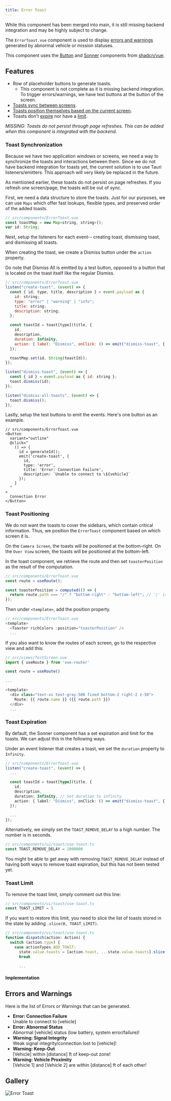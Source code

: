 ---
title: Error Toast
---


<Aside type="caution" title="This feature is not complete!">
  While this component has been merged into main, it is still missing backend integration and may be highly subject to change.
</Aside>

The `ErrorToast.vue` component is used to display [errors and warnings](#errors-and-warnings) generated by abnormal vehicle or mission statuses.

This component uses the [Button](https://www.shadcn-vue.com/docs/components/button.html) and [Sonner](https://www.shadcn-vue.com/docs/components/sonner.html) components from [shadcn/vue](https://www.shadcn-vue.com/docs/introduction.html).

## Features

- Row of placeholder buttons to generate toasts.
  - This component is not complete as it is missing backend integration. To trigger errors/warnings, we have test buttons at the button of the screen.
- [Toasts sync between screens](#toast-synchronization).
- [Toasts position themselves based on the current screen](#toast-positioning).
- Toasts don't [expire](#toast-expiration) nor have a [limit](#toast-limit).

*MISSING: Toasts do not persist through page refreshes. This can be added when this component is integrated with the backend.*

### Toast Synchronization

Because we have two application windows or screens, we need a way to synchronize the toasts and interactions between them. Since we do not have backend integration for toasts yet, the current solution is to use Tauri listeners/emitters. This approach will very likely be replaced in the future.

As mentioned earlier, these toasts do not persist on page refreshes. If you refresh one screen/page, the toasts will be out of sync.

First, we need a data structure to store the toasts. Just for our purposes, we can use `Maps` which offer fast lookups, flexible types, and preserved order of the added toasts.

```js
// src/components/ErrorToast.vue
const toastMap = new Map<string, string>();
var id: String;
```

Next, setup the listeners for each event-- creating toast, dismissing toast, and dismissing all toasts.

When creating the toast, we create a Dismiss button under the `action` property.

Do note that Dismiss All is emitted by a test button, opposed to a button that is located on the toast itself like the regular Dismiss.

```js
// src/components/ErrorToast.vue
listen("create-toast", (event) => {
  const { id, type, title, description } = event.payload as {
    id: string;
    type: "error" | "warning" | "info";
    title: string;
    description: string;
  };

  const toastId = toast[type](title, {
    id,
    description,
    duration: Infinity,
    action: { label: "Dismiss", onClick: () => emit("dismiss-toast", { id }) } // Dismiss button on toast
  });

  toastMap.set(id, String(toastId));
});

listen("dismiss-toast", (event) => {
  const { id } = event.payload as { id: string };
  toast.dismiss(id);
});

listen("dismiss-all-toasts", (event) => {
  toast.dismiss();
});
```

Lastly, setup the test buttons to emit the events. Here's one button as an example.

```vue
// src/components/ErrorToast.vue
<Button
  variant="outline"
  @click="
    () => {
      id = generateId();
      emit('create-toast', {
        id,
        type: 'error',
        title: 'Error: Connection Failure',
        description: `Unable to connect to \${vehicle}`
      });
    }
  "
>
  Connection Error
</Button>
```


### Toast Positioning

We do not want the toasts to cover the sidebars, which contain critical information. Thus, we position the `ErrorToast` component based on which screen it is.

On the `Camera Screen`, the toasts will be positioned at the bottom-right. On the `Over View` screen, the toasts will be positioned at the bottom-left.

In the toast component, we retrieve the route and then set `toasterPosition` as the result of the computation.

```js
// src/components/ErrorToast.vue
const route = useRoute();

const toasterPosition = computed(() => {
  return route.path === "/" ? "bottom-right" : "bottom-left"; // '/' is the route of Camera Screen
});
```

Then under `<template>`, add the position property.

```js
// src/components/ErrorToast.vue
<template>
  <Toaster richColors :position="toasterPosition" />
  ...
```

If you also want to know the routes of each screen, go to the respective view and add this:

```js
// src/views/TestScreen.vue
import { useRoute } from 'vue-router'

const route = useRoute()

...

<template>
  <div class="text-xs text-gray-500 fixed bottom-2 right-2 z-50">
    Route: {{ route.name }} ({{ route.path }})
  </div>
  ...
```

### Toast Expiration

By default, the Sonner component has a set expiration and limit for the toasts. We can adjust this in the following ways.

Under an event listener that creates a toast, we set the `duration` property to `Infinity`.

```ts
// src/components/ErrorToast.vue
listen("create-toast", (event) => {
  ...

  const toastId = toast[type](title, {
    id,
    description,
    duration: Infinity, // Set duration to infinity
    action: { label: "Dismiss", onClick: () => emit("dismiss-toast", { id }) }
  });

  ...
});
```

Alternatively, we simply set the `TOAST_REMOVE_DELAY` to a high number. The number is in seconds.

```ts
// src/components/ui/toast/use-toast.ts
const TOAST_REMOVE_DELAY = 1000000
```

You might be able to get away with removing `TOAST_REMOVE_DELAY` instead of having both ways to remove toast expiration, but this has not been tested yet.

### Toast Limit

To remove the toast limit, simply comment out this line:

```ts
// src/components/ui/toast/use-toast.ts
const TOAST_LIMIT = 5
```

If you want to restore this limit, you need to slice the list of toasts stored in the state by adding `.slice(0, TOAST_LIMIT)`.

```ts
// src/components/ui/toast/use-toast.ts
function dispatch(action: Action) {
  switch (action.type) {
    case actionTypes.ADD_TOAST:
      state.value.toasts = [action.toast, ...state.value.toasts].slice(0, TOAST_LIMIT) // Add this
      break
      
      ...
```

#### Implementation

## Errors and Warnings

Here is the list of Errors or Warnings that can be generated.

- **Error: Connection Failure**  
Unable to connect to [vehicle]
- **Error: Abnormal Status**  
Abnormal [vehicle] status (low battery, system error/failure)!
- **Warning: Signal Integrity**  
Weak signal integrity/connection lost to [vehicle]!
- **Warning: Keep-Out**  
[Vehicle] within [distance] ft of keep-out zone!
- **Warning: Vehicle Proximity**  
[Vehicle 1] and [Vehicle 2] are within [distance] ft of each other!

## Gallery

![Error Toast](../assets/Error-Toast.webp)